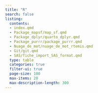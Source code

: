 ```yaml
---
title: "R"
search: false
listing:
  contents: 
  - index.qmd
  - Package_mapsf/map_sf.qmd
  - Package_dplyr/quarto_dplyr.qmd
  - Package_purrr/package_purrr.qmd
  - Nuage_de_mot/nuage_de_mot_rtemis.qmd
  - Git/git.qmd
  - SAS/fiche_import_SAS_format.qmd
  type: table
  categories: true
  filter-ui: true
  page-size: 100
  max-items: 20
  max-description-length: 300
---
```

